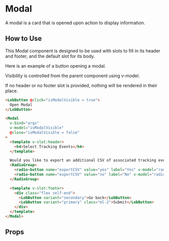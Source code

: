 
# Modal

A modal is a card that is opened upon action to display information.

<Preview>
  <Story id="components-modal--primary" />
</Preview>

## How to Use

This Modal component is designed to be used with slots to fill in its header and footer, and the default slot for its body.

Here is an example of a button opening a modal.

Visibility is controlled from the parent component using v-model.

If no header or no footer slot is provided, nothing will be rendered in their place.

```html
<LobButton @click="isModalVisible = true">
  Open Modal
</LobButton>

<Modal
  v-bind="args"
  v-model="isModalVisible"
  @close="isModalVisible = false"
>
  <template v-slot:header>
    <h4>Select Tracking Events</h4>
  </template>

  Would you like to export an additional CSV of associated tracking events?
  <RadioGroup>
    <radio-button name="exportCSV" value="yes" label="Yes" v-model="radioModel"/>
    <radio-button name="exportCSV" value="no" label="No" v-model="radioModel" />
  </RadioGroup>

  <template v-slot:footer>
    <div class="flex self-end">
      <LobButton variant="secondary">Go back</LobButton>
      <LobButton variant="primary" class="ml-2">Submit</LobButton>
    </div>
  </template>
</Modal>
```

## Props

<ArgsTable story={PRIMARY_STORY} />
